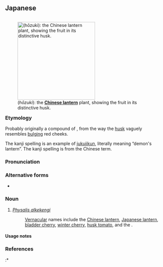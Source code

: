 ==Japanese==
<div style="float:right;">
{{wikipedia|lang=ja|ホオズキ}}
{{wikipedia|Physalis alkekengi}}
[[File:PhysalisAlkekengi-balloon.jpg|thumb|250px|{{lang|ja|鬼灯}} (''hōzuki''): the '''[[Chinese lantern]]''' plant, showing the fruit in its distinctive husk.]]
</div>
{{ja-kanjitab|yomi=irr|sort=ほおずき}}

===Etymology===
Probably originally a compound of {{compound|lang=ja|sort=ほおずき|頬|tr1=hō|t1=cheeks|付き|tr2=tsuki|t2=resembling, appearing like|pos2=the {{m|ja|連用形|tr=ren'yōkei||continuative or stem form}} of verb {{m|ja|付く}} ''tsuku'' “to stick → to become a certain state or quality”}}, from the way the [[husk]] vaguely resembles [[bulge|bulging]] red cheeks. {{rendaku2|sort=ほおずき|tsuki|zuki}}

The {{lang|ja|鬼灯}} kanji spelling is an example of [[熟字訓#Japanese|jukujikun]], literally meaning “demon's lantern”. The {{ja-l|酸漿}} kanji spelling is from the Chinese term.

===Pronunciation===
{{ja-pron|yomi=irr|ほおずき|acc=0|acc_ref=DJR}}

===Alternative forms===
* {{ja-l|酸漿}}

===Noun===
{{ja-noun|ほおずき|ホオズキ|hhira=ほおづき}}

# ''[[Physalis alkekengi]]''
#: [[vernacular|Vernacular]] names include the [[Chinese lantern]], [[Japanese lantern]], [[bladder cherry]], [[winter cherry]], [[husk tomato]], and the {{vern|strawberry groundcherry|pedia=1}}.

====Usage notes====
{{U:ja:biology|ホオズキ}}

===References===
<references/>
:* {{R:Kokugo Dai Jiten}}